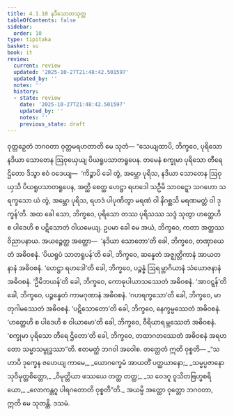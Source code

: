 ```yaml
---
title: 4.1.10 နဒီသောတသုတ္တ
tableOfContents: false
sidebar:
  order: 10
type: tipitaka
basket: su
book: it
review:
  current: review
  updated: '2025-10-27T21:48:42.501597'
  updated_by: ''
  notes: ''
  history:
  - state: review
    date: '2025-10-27T21:48:42.501597'
    updated_by: ''
    notes: ''
    previous_state: draft
---
```



<ReviewStatus review={frontmatter.review} showDetails={true} />

<HypothesisAnnotation frontmatter={frontmatter} />

<DynamicBreadcrumb />

<Division number="109" book="it" e="ch" v="18" p="271">

<Paragraph number="792" book="it">
ဝုတ္တဉှေတံ ဘဂဝတာ ဝုတ္တမရဟတာတိ မေ သုတံ—
</Paragraph>

<Paragraph number="793" book="it">
“သေယျထာပိ, ဘိက္ခဝေ, ပုရိသော နဒိယာ သောတေန ဩဝုယှေယျ ပိယရူပသာတရူပေန. တမေနံ စက္ခုမာ ပုရိသော တီရေ ဌိတော ဒိသွာ ဧဝံ ဝဒေယျ—  ‘ကိဉ္စာပိ ခေါ တွံ, အမ္ဘော ပုရိသ, နဒိယာ သောတေန ဩဝုယှသိ ပိယရူပသာတရူပေန, အတ္ထိ စေတ္ထ ဟေဋ္ဌာ ရဟဒေါ သဦမိ သာဝဋ္ဋော သဂဟော သရက္ခသော ယံ တွံ, အမ္ဘော ပုရိသ, ရဟဒံ ပါပုဏိတွာ မရဏံ ဝါ နိဂစ္ဆသိ မရဏမတ္တံ ဝါ ဒုက္ခန်’တိ. အထ ခေါ သော, ဘိက္ခဝေ, ပုရိသော တဿ ပုရိသဿ သဒ္ဒံ သုတွာ ဟတ္ထေဟိ စ ပါဒေဟိ စ ပဋိသောတံ ဝါယမေယျ.
</Paragraph>

<Paragraph number="794" book="it">
ဥပမာ ခေါ မေ အယံ, ဘိက္ခဝေ, ကတာ အတ္ထဿ ဝိညာပနာယ. အယဉ္စေတ္ထ အတ္ထော—  ‘နဒိယာ သောတော’တိ ခေါ, ဘိက္ခဝေ, တဏှာယေတံ အဓိဝစနံ.
</Paragraph>

<Paragraph number="795" book="it">
‘ပိယရူပံ သာတရူပန်’တိ ခေါ, ဘိက္ခဝေ, ဆန္နေတံ အဇ္ဈတ္တိကာနံ အာယတနာနံ အဓိဝစနံ.
</Paragraph>

<Paragraph number="796" book="it">
‘ဟေဋ္ဌာ ရဟဒေါ’တိ ခေါ, ဘိက္ခဝေ, ပဉ္စန္နံ ဩရမ္ဘာဂိယာနံ သံယောဇနာနံ အဓိဝစနံ.
</Paragraph>

<Paragraph number="797" book="it">
‘ဦမိဘယန်’တိ ခေါ, ဘိက္ခဝေ, ကောဓုပါယာသဿေတံ အဓိဝစနံ.
</Paragraph>

<Paragraph number="798" book="it">
‘အာဝဋ္ဋန်’တိ ခေါ, ဘိက္ခဝေ, ပဉ္စန္နေတံ ကာမဂုဏာနံ အဓိဝစနံ.
</Paragraph>

<Paragraph number="799" book="it">
‘ဂဟရက္ခသော’တိ ခေါ, ဘိက္ခဝေ, မာတုဂါမဿေတံ အဓိဝစနံ.
</Paragraph>

<Paragraph number="800" book="it">
‘ပဋိသောတော’တိ ခေါ, ဘိက္ခဝေ, နေက္ခမ္မဿေတံ အဓိဝစနံ.
</Paragraph>

<Paragraph number="801" book="it">
‘ဟတ္ထေဟိ စ ပါဒေဟိ စ ဝါယာမော’တိ ခေါ, ဘိက္ခဝေ, ဝီရိယာရမ္ဘဿေတံ အဓိဝစနံ.
</Paragraph>

<Paragraph number="802" book="it">
‘စက္ခုမာ ပုရိသော တီရေ ဌိတော’တိ ခေါ, ဘိက္ခဝေ, တထာဂတဿေတံ အဓိဝစနံ အရဟတော သမ္မာသမ္ဗုဒ္ဓဿာ”တိ. ဧတမတ္ထံ ဘဂဝါ အဝေါစ. တတ္ထေတံ ဣတိ ဝုစ္စတိ—
</Paragraph>

<Paragraph number="803" type="verses" book="it">
_“သဟာပိ ဒုက္ခေန ဇဟေယျ ကာမေ,_  
_ယောဂက္ခေမံ အာယတိံ ပတ္ထယာနော;_  
_သမ္မပ္ပဇာနော သုဝိမုတ္တစိတ္တော,_  
_ဝိမုတ္တိယာ ဖဿယေ တတ္ထ တတ္ထ;_  
_သ ဝေဒဂူ ဝူသိတဗြဟ္မစရိယော,_  
_လောကန္တဂူ ပါရဂတောတိ ဝုစ္စတီ”တိ._  

</Paragraph>

<Paragraph number="804" book="it">
အယမ္ပိ အတ္ထော ဝုတ္တော ဘဂဝတာ, ဣတိ မေ သုတန္တိ.

</Paragraph>
</Division>

<Paragraph number="805" type="center" book="it">
ဒသမံ.
</Paragraph>